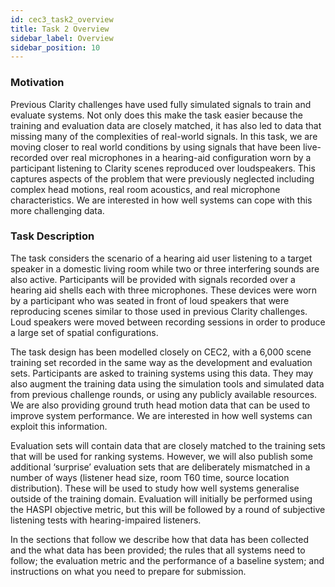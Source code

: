 ```yaml
---
id: cec3_task2_overview
title: Task 2 Overview
sidebar_label: Overview
sidebar_position: 10
---
```


### Motivation

Previous Clarity challenges have used fully simulated signals to train and evaluate systems. Not only does this make the task easier because the training and evaluation data are closely matched, it has also led to data that missing many of the complexities of real-world signals. In this task, we are moving closer to real world conditions by using signals that have been live-recorded over real microphones in a hearing-aid configuration worn by a participant listening to Clarity scenes reproduced over loudspeakers. This captures aspects of the problem that were previously neglected including complex head motions, real room acoustics, and real microphone characteristics. We are interested in how well systems can cope with this more challenging data.

### Task Description

The task considers the scenario of a hearing aid user listening to a target speaker in a domestic living room while two or three interfering sounds are also active. Participants will be provided with signals recorded over a hearing aid shells each with three microphones. These devices were worn by a participant who was seated in front of loud speakers that were reproducing scenes similar to those used in previous Clarity challenges. Loud speakers were moved between recording sessions in order to produce a large set of spatial configurations.

The task design has been modelled closely on CEC2, with a 6,000 scene training set recorded in the same way as the development and evaluation sets. Participants are asked to training systems using this data. They may also augment the training data using the simulation tools and simulated data from previous challenge rounds, or using any publicly available resources. We are also providing ground truth head motion data that can be used to improve system performance. We are interested in how well systems can exploit this information.

Evaluation sets will contain data that are closely matched to the training sets that will be used for ranking systems. However, we will also publish some additional ‘surprise’ evaluation sets that are deliberately mismatched in a number of ways (listener head size, room T60 time, source location distribution). These will be used to study how well systems generalise outside of the training domain. Evaluation will initially be performed using the HASPI objective metric, but this will be followed by a round of subjective listening tests with hearing-impaired listeners.

In the sections that follow we describe how that data has been collected and the what data has been provided; the rules that all systems need to follow; the evaluation metric and the performance of a baseline system; and instructions on what you need to prepare for submission.
